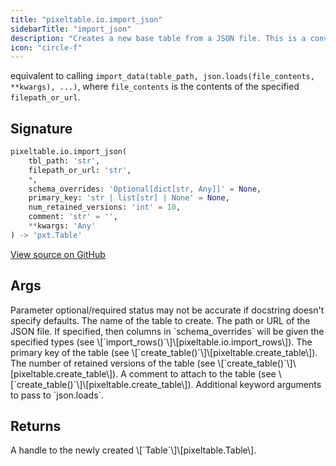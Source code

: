 ```yaml
---
title: "pixeltable.io.import_json"
sidebarTitle: "import_json"
description: "Creates a new base table from a JSON file. This is a convenience method and is"
icon: "circle-f"
---
```

equivalent to calling `import_data(table_path, json.loads(file_contents, **kwargs), ...)`, where `file_contents` is the contents of the specified `filepath_or_url`.


## Signature

```python
pixeltable.io.import_json(
    tbl_path: 'str',
    filepath_or_url: 'str',
    *,
    schema_overrides: 'Optional[dict[str, Any]]' = None,
    primary_key: 'str | list[str] | None' = None,
    num_retained_versions: 'int' = 10,
    comment: 'str' = '',
    **kwargs: 'Any'
) -> 'pxt.Table'
```

<a href="https://github.com/pixeltable/pixeltable/blob/main/pixeltable/io/datarows.py#L103" target="_self">View source on GitHub</a>

## Args

<Note>
Parameter optional/required status may not be accurate if docstring doesn't specify defaults.
</Note>

<ParamField path="tbl_path" type="str" required>
  The name of the table to create.


</ParamField>

<ParamField path="filepath_or_url" type="str" required>
  The path or URL of the JSON file.


</ParamField>

<ParamField path="schema_overrides" type="Optional[dict[str, Any]]" >
  If specified, then columns in `schema_overrides` will be given the specified types (see \[`import_rows()`\]\[pixeltable.io.import_rows\]).


</ParamField>

<ParamField path="primary_key" type="str | list[str] | None" >
  The primary key of the table (see \[`create_table()`\]\[pixeltable.create_table\]).


</ParamField>

<ParamField path="num_retained_versions" type="int" >
  The number of retained versions of the table (see \[`create_table()`\]\[pixeltable.create_table\]).


</ParamField>

<ParamField path="comment" type="str" >
  A comment to attach to the table (see \[`create_table()`\]\[pixeltable.create_table\]).


</ParamField>

<ParamField path="kwargs" type="Any" required>
  Additional keyword arguments to pass to `json.loads`.


</ParamField>

## Returns

<ResponseField name="return" type="any" required>
  A handle to the newly created \[`Table`\]\[pixeltable.Table\].


</ResponseField>

